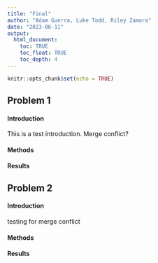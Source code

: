 ```yaml
---
title: "Final"
author: "Adam Guerra, Luke Todd, Riley Zamora"
date: "2023-06-11"
output: 
  html_document:
    toc: TRUE
    toc_float: TRUE
    toc_depth: 4
---
```


```r
knitr::opts_chunk$set(echo = TRUE)
```


## Problem 1

#### Introduction
This is a test introduction. Merge conflict?

#### Methods


#### Results



## Problem 2

#### Introduction
testing for merge conflict

#### Methods


#### Results

